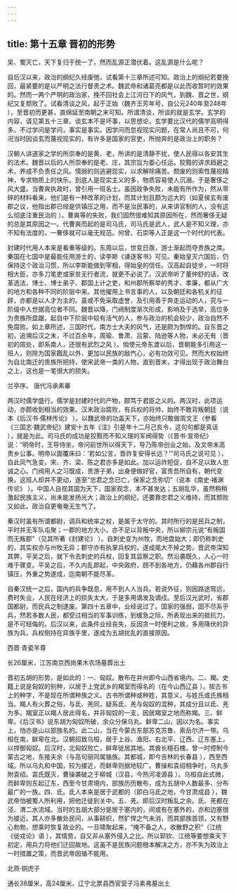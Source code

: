 ```yaml
---
---
---
```

title: 第十五章 晋初的形势
---




吴、蜀灭亡，天下复归于统一了，然而乱源正潜伏着。这乱源是什么呢？

自后汉以来，政治的纲纪久经废弛，试看第十三章所述可知。政治上的纲纪若要挽回，最紧要的是以严明之法行督责之术。魏武帝和诸葛亮都是以此而收暂时的效果的。然而一两个严明的政治家，挽不回社会上江河日下的风气，到魏、晋之世，纲纪又复颓败了。试看清谈之风，起于正始（魏齐王芳年号，自公元240年至248年 ），至晋初而更甚，直绵延至南朝之末可知。所谓清谈，所谈的就是玄学。玄学的内容，请见第五十三章。谈玄本不是坏事，以思想论，玄学要比汉代的儒学高明得多。不过学问是学问，事实是事实。因学问而忽视现实问题，在常人尚且不可，何况当时因谈玄而蔑视现实的，有许多是国家的官吏，所抛弃的是政治上的职务？

汉朝人讲道家之学的所崇奉的是黄、老，所讲的是清静不扰，使人民得以各安其生的法术。魏晋以后的人所崇奉的是老、庄，其宗旨为委心任运。狡黠的讲求趋避之术，养成不负责任之风。懦弱的则逃避现实，以求解除痛苦。颓废的则索性蔑视精神，专求物质上的快乐。到底人是现实主义的多，物质容易使人沉溺，于是奢侈之风大盛。当曹爽执政时，曾引用一班名士。虽因政争失败，未能有所作为，然从零碎的材料看来，他们是有一种改革的计划，而其计划且颇为远大的（如夏侯玄有废郡之议，他指出郡已经是供镇压之用，而不是治民事的，从来讲官制的人，没有这么彻底注重民治的 ）。曹爽等的失败，我们固然很难知其原因所在，然而奢侈无疑的总是其原因之一。代曹爽而起的是司马氏，司马氏是武人，武人是不知义理，亦不知有法度的，一奢侈就可以毫无规范。何曾、石崇等人正是这一个时代的代表。

封建时代用人本来是看重等级的。东周以后，世变日亟，游士渐起而夺贵族之席。秦国在七国中是最能任用游士的，读李斯《谏逐客书》可见。秦始皇灭六国后，仍保持这个政治习惯，所以李斯能做到宰相，得始皇的信任。汉高起自徒步，一时将相大臣，亦多刀笔吏或家贫无行者流，就更不必说了。汉武帝听了董仲舒的话，改革选法，博士、博士弟子、郡国上计之吏，和州郡所察举的秀才、孝廉，都从广大的地方和各种不同的阶层中来。其他擢用上书言事的人，以及朝廷和各机关的征辟，亦都是以人才为主的。虽或不免采取虚誉，及引用善于奔走运动的人，究与一阶级中人世据高位者不同。魏晋以降，门阀制度渐次形成，影响及于选举，高位多为贵族所盘踞，起自中下阶层中较有活气的人，参与政治的机会较少，政治自然不免腐败。如上章所述，三国时代，南方士大夫的风气，还是颇为剽悍的。自东晋之初，追溯后汉之末，不过百余年，周瑜、鲁肃、吕蒙、陆逊等人物，未必无有（晋初的周处，即系南人，还很有武烈之风 ）。倘使元帝东渡以后，晋朝能多引用这一班人，则除为国家戡乱以外，更加以民族的敌忾心，必有功效可见。然而大权始终为自北南迁的贵族所把持，使宋武帝一类的人物，直到晋末，才得出现于政治舞台之上，这也是一笔很大的损失。



兰亭序。 唐代冯承素摹



两汉时儒学盛行。儒学是封建时代的产物，颇笃于君臣之义的。两汉时，此项运动，亦颇收到相当的效果。汉末政治腐败，有兵权的将帅，始终不敢背叛朝廷（说本《后汉书·儒林传论》 ）。以魏武帝的功盖天下，亦始终只敢做周文王（参看《三国志·魏武帝纪》建安十五年《注》引是年十二月己亥令，这句句都是真话 ），就是为此。司马氏的成功是狡黠而不知义理的军阀得势（《晋书·宣帝纪》说：“明帝时，王导侍坐，帝问前世所以得天下，导乃陈帝创业之始，及文帝末高贵乡公事。明帝以面覆床曰：‘若如公言，晋祚复安得长远？’”司马氏之说可见 ），自此风气急变。宋、齐、梁、陈之君亦多是如此。加以运祚短促，自不足以致人忠诚之心。门阀用人之习既成，贵游子弟，出身便做好官，富贵吾所自有，朝代变换，这班人却并不更动，遂至“忠君之念已亡，保家之念弥切”（说本《南史·褚渊传论》 ）。中国人自视其国为天下，国家观念，本不甚发达；五胡乱华，虽然稍稍激起民族主义，尚未能发扬光大；政治上的纲纪，还要靠忠君之义维持，而其颓败又如此，政治自更奄奄无生气了。

秦汉时虽有所谓都尉，调兵和统率之权，是属于太守的。其时所行的是民兵之制，平时并无军队屯聚；一郡的地方大小，亦不足以背叛中央，所以柳宗元说“有叛国而无叛郡”（见其所著《封建论》 ）。自刺史变为州牧，而地盘始大；即仍称刺史的，其实权亦与州牧无异；郡守亦有执掌兵权的，遂成尾大不掉之势。晋武帝深知其弊，平吴之后，就下令去刺史的兵权，回复其监察之职。然沿袭既久，人心一时难于骤变。平吴之后，不久内乱即起，中央政府，顾不到各地方，仍藉各州郡自行镇压，外重之势遂成，迄南朝不能尽革。

自秦汉统一之后，国内的兵争既息，用不到人人当兵。若说外征，则因路途窎远，费时失业，人民在经济上的损失太大，于是多用谪发及谪戍。至后汉光武时，省郡国都尉，而民兵之制遂废。第四十五章中，业经说过了。国家的强弱，固不尽系乎兵，然若多数人民，都受过相当的军事训练，到缓急之际，所表现出来的抵抗力，是不可轻侮的。后汉以来，此条件业经丧失，反因贪一时便利之故，多用降伏的异族为兵，兵权倒持在异族手里，遂成为五胡扰乱的直接原因。



西晋·青瓷羊尊

长26厘米，江苏南京西岗果木农场墓葬出土

晋初五胡的形势，是如此的：一、匈奴。散布在并州即今山西省境内。二、羯。史籍上说是匈奴的别种，以居于上党武乡的羯室而得名的（在今山西辽县 ）。按古书上的种字，不是现在所谓种族之义。古书所谓种或种姓，其意义，与姓氏或氏族相当。羯人有火葬之俗，与氐、羌同，疑系氐、羌与匈奴的混种，其成分且以氐、羌为多。羯室正以羯人居此得名，并非匈奴的一支，因居羯室之地而称羯。三、鲜卑。《后汉书》说东胡为匈奴所破，余众分保乌丸、鲜卑二山，因以为名。事实上，怕亦是山以部族名的。此二山，当在今蒙古东部苏克苏鲁、索岳尔济一带。乌桓在南，鲜卑在北。汉朝招致乌桓，居于上谷、渔阳、右北平、辽西、辽东塞上，以捍御匈奴。后汉时，北匈奴败亡，鲜卑徙居其地。其酋长檀石槐，曾一时控制今蒙古之地，东接夫余（与高句丽同属貉族。其都城，即今吉林的长春县 ），西至西域。所以乌丸和中国，较为接近，而鲜卑则据地较广。曹操和袁绍相争时，乌丸多附袁绍。袁氏既灭，曹操袭破之于柳城（汉县，今热河凌源县 ）。乌桓自此式微，而鲜卑则东起辽东，西至今甘肃境内，部族历历散布，成为五胡中人数最多、分布最广的一族。四、氐。氐人本来是居于武都的（即白马氐之地，今甘肃成县 ），魏武帝怕被蜀人所利用，把他迁徙到关中。五、羌。即后汉时叛乱之余。氐、羌都在泾、渭二水流域。当时的五胡大部分是居于塞内的，间或有在塞外的，亦和边塞很为接近。其人亦多散处民间，从事耕织，然犷悍之气未消，而其部族首领，又有野心勃勃，想乘时恢复故业的。一旦啸聚起来，“掩不备之人，收散野之积”（江统《徙戎论》语 ），其情势，自又非从塞外侵入之比。所以郭钦、江统等要想乘天下初定，用兵力将他们迁回故地。这虽不是民族问题根本解决之方，亦不失为政治上一时措置之策，而晋武帝因循不能用。



北燕·铜虎子

通长38厘米，高24厘米，辽宁北票县西官营子冯素弗墓出土